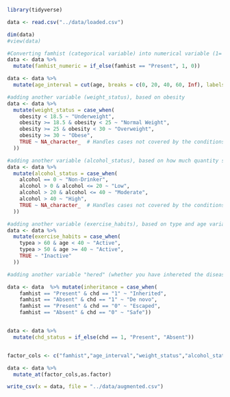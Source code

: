 ```r
library(tidyverse)
```

```r
data <- read.csv("../data/loaded.csv")
```

```r
dim(data)
#view(data)
```

```r

#Converting famhist (categorical variable) into numerical variable (1= present, 0 =absent)
data <- data %>%
  mutate(famhist_numeric = if_else(famhist == "Present", 1, 0))
```

```r

data <- data %>%
  mutate(age_interval = cut(age, breaks = c(0, 20, 40, 60, Inf), labels = c("0-20", "20-40", "40-60", "60+")))
```

```r

#adding another variable (weight_status), based on obesity
data <- data %>%
  mutate(weight_status = case_when(
    obesity < 18.5 ~ "Underweight",
    obesity >= 18.5 & obesity < 25 ~ "Normal Weight",
    obesity >= 25 & obesity < 30 ~ "Overweight",
    obesity >= 30 ~ "Obese",
    TRUE ~ NA_character_  # Handles cases not covered by the conditions
  ))
```

```r
#adding another variable (alcohol_status), based on how much quantity someone drinks alcohol
data <- data %>%
  mutate(alcohol_status = case_when(
    alcohol == 0 ~ "Non-Drinker",
    alcohol > 0 & alcohol <= 20 ~ "Low",
    alcohol > 20 & alcohol <= 40 ~ "Moderate",
    alcohol > 40 ~ "High",
    TRUE ~ NA_character_  # Handles cases not covered by the conditions
  ))

```

```r
#adding another variable (exercise_habits), based on type and age variable
data <- data %>%
  mutate(exercise_habits = case_when(
    typea > 60 & age < 40 ~ "Active",
    typea > 50 & age >= 40 ~ "Active",
    TRUE ~ "Inactive"
  ))
```

```r
#adding another variable "hered" (whether you have inhereted the disease or not etc)

data <- data  %>% mutate(inheritance = case_when(
    famhist == "Present" & chd == "1" ~ "Inherited",
    famhist == "Absent" & chd == "1" ~ "De novo",
    famhist == "Present" & chd == "0" ~ "Escaped",
    famhist == "Absent" & chd == "0" ~ "Safe"))


data <- data %>% 
  mutate(chd_status = if_else(chd == 1, "Present", "Absent"))


factor_cols <- c("famhist","age_interval","weight_status","alcohol_status","exercise_habits","inheritance","chd_status")

data <- data %>% 
  mutate_at(factor_cols,as.factor)

```

```r
write_csv(x = data, file = "../data/augmented.csv")
```
